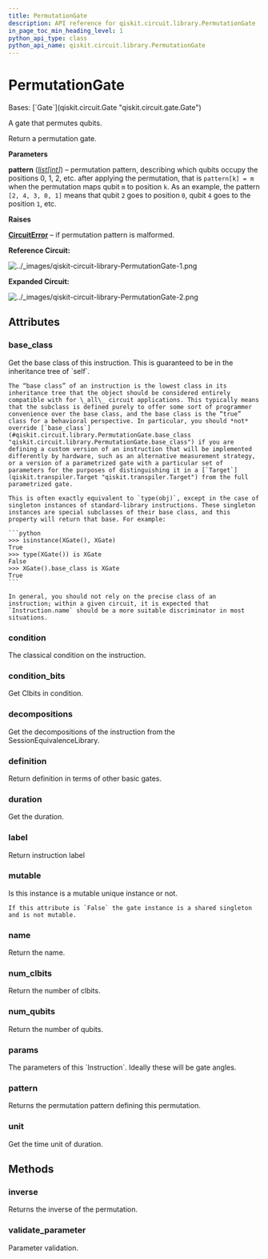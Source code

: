```yaml
---
title: PermutationGate
description: API reference for qiskit.circuit.library.PermutationGate
in_page_toc_min_heading_level: 1
python_api_type: class
python_api_name: qiskit.circuit.library.PermutationGate
---
```


# PermutationGate

<Class id="qiskit.circuit.library.PermutationGate" isDedicatedPage={true} github="https://github.com/Qiskit/qiskit/tree/stable/1.2/qiskit/circuit/library/generalized_gates/permutation.py#L95-L192" signature="qiskit.circuit.library.PermutationGate(pattern)" modifiers="class">
  Bases: [`Gate`](qiskit.circuit.Gate "qiskit.circuit.gate.Gate")

  A gate that permutes qubits.

  Return a permutation gate.

  **Parameters**

  **pattern** ([*list*](https://docs.python.org/3/library/stdtypes.html#list "(in Python v3.12)")*\[*[*int*](https://docs.python.org/3/library/functions.html#int "(in Python v3.12)")*]*) – permutation pattern, describing which qubits occupy the positions 0, 1, 2, etc. after applying the permutation, that is `pattern[k] = m` when the permutation maps qubit `m` to position `k`. As an example, the pattern `[2, 4, 3, 0, 1]` means that qubit `2` goes to position `0`, qubit `4` goes to the position `1`, etc.

  **Raises**

  [**CircuitError**](circuit#qiskit.circuit.CircuitError "qiskit.circuit.CircuitError") – if permutation pattern is malformed.

  **Reference Circuit:**

  ![../\_images/qiskit-circuit-library-PermutationGate-1.png](/images/api/qiskit/qiskit-circuit-library-PermutationGate-1.png)

  **Expanded Circuit:**

  ![../\_images/qiskit-circuit-library-PermutationGate-2.png](/images/api/qiskit/qiskit-circuit-library-PermutationGate-2.png)

  ## Attributes

  ### base\_class

  <Attribute id="qiskit.circuit.library.PermutationGate.base_class">
    Get the base class of this instruction. This is guaranteed to be in the inheritance tree of `self`.

    The “base class” of an instruction is the lowest class in its inheritance tree that the object should be considered entirely compatible with for \_all\_ circuit applications. This typically means that the subclass is defined purely to offer some sort of programmer convenience over the base class, and the base class is the “true” class for a behavioral perspective. In particular, you should *not* override [`base_class`](#qiskit.circuit.library.PermutationGate.base_class "qiskit.circuit.library.PermutationGate.base_class") if you are defining a custom version of an instruction that will be implemented differently by hardware, such as an alternative measurement strategy, or a version of a parametrized gate with a particular set of parameters for the purposes of distinguishing it in a [`Target`](qiskit.transpiler.Target "qiskit.transpiler.Target") from the full parametrized gate.

    This is often exactly equivalent to `type(obj)`, except in the case of singleton instances of standard-library instructions. These singleton instances are special subclasses of their base class, and this property will return that base. For example:

    ```python
    >>> isinstance(XGate(), XGate)
    True
    >>> type(XGate()) is XGate
    False
    >>> XGate().base_class is XGate
    True
    ```

    In general, you should not rely on the precise class of an instruction; within a given circuit, it is expected that `Instruction.name` should be a more suitable discriminator in most situations.
  </Attribute>

  ### condition

  <Attribute id="qiskit.circuit.library.PermutationGate.condition">
    The classical condition on the instruction.
  </Attribute>

  ### condition\_bits

  <Attribute id="qiskit.circuit.library.PermutationGate.condition_bits">
    Get Clbits in condition.
  </Attribute>

  ### decompositions

  <Attribute id="qiskit.circuit.library.PermutationGate.decompositions">
    Get the decompositions of the instruction from the SessionEquivalenceLibrary.
  </Attribute>

  ### definition

  <Attribute id="qiskit.circuit.library.PermutationGate.definition">
    Return definition in terms of other basic gates.
  </Attribute>

  ### duration

  <Attribute id="qiskit.circuit.library.PermutationGate.duration">
    Get the duration.
  </Attribute>

  ### label

  <Attribute id="qiskit.circuit.library.PermutationGate.label">
    Return instruction label
  </Attribute>

  ### mutable

  <Attribute id="qiskit.circuit.library.PermutationGate.mutable">
    Is this instance is a mutable unique instance or not.

    If this attribute is `False` the gate instance is a shared singleton and is not mutable.
  </Attribute>

  ### name

  <Attribute id="qiskit.circuit.library.PermutationGate.name">
    Return the name.
  </Attribute>

  ### num\_clbits

  <Attribute id="qiskit.circuit.library.PermutationGate.num_clbits">
    Return the number of clbits.
  </Attribute>

  ### num\_qubits

  <Attribute id="qiskit.circuit.library.PermutationGate.num_qubits">
    Return the number of qubits.
  </Attribute>

  ### params

  <Attribute id="qiskit.circuit.library.PermutationGate.params">
    The parameters of this `Instruction`. Ideally these will be gate angles.
  </Attribute>

  ### pattern

  <Attribute id="qiskit.circuit.library.PermutationGate.pattern">
    Returns the permutation pattern defining this permutation.
  </Attribute>

  ### unit

  <Attribute id="qiskit.circuit.library.PermutationGate.unit">
    Get the time unit of duration.
  </Attribute>

  ## Methods

  ### inverse

  <Function id="qiskit.circuit.library.PermutationGate.inverse" github="https://github.com/Qiskit/qiskit/tree/stable/1.2/qiskit/circuit/library/generalized_gates/permutation.py#L175-L181" signature="inverse(annotated=False)">
    Returns the inverse of the permutation.
  </Function>

  ### validate\_parameter

  <Function id="qiskit.circuit.library.PermutationGate.validate_parameter" github="https://github.com/Qiskit/qiskit/tree/stable/1.2/qiskit/circuit/library/generalized_gates/permutation.py#L166-L168" signature="validate_parameter(parameter)">
    Parameter validation.
  </Function>
</Class>

